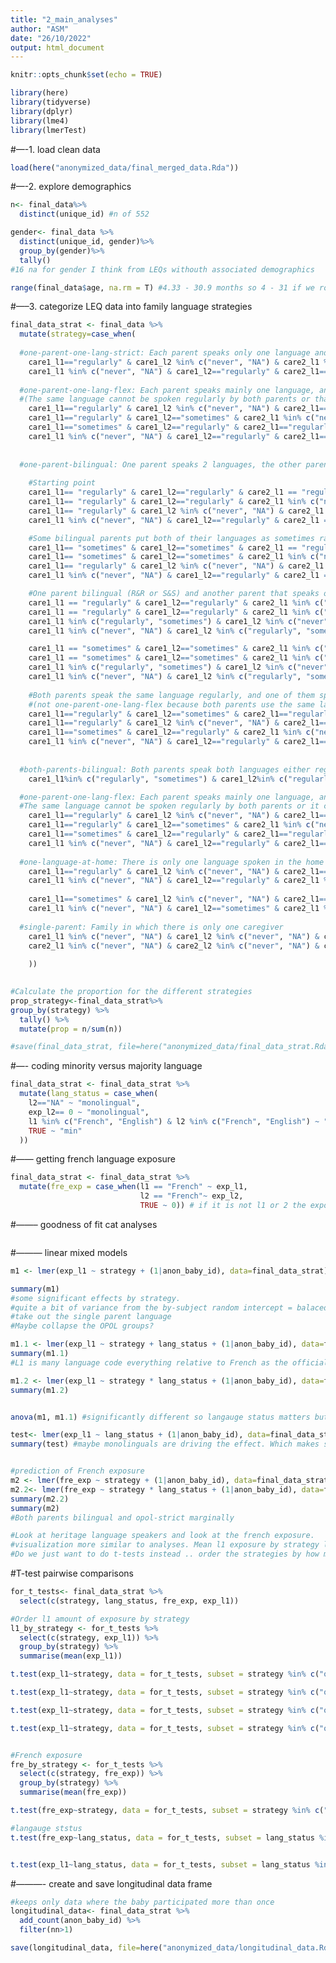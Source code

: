 ```yaml
---
title: "2_main_analyses"
author: "ASM"
date: "26/10/2022"
output: html_document
---
```


```r
knitr::opts_chunk$set(echo = TRUE)
```

```r
library(here)
library(tidyverse)
library(dplyr)
library(lme4)
library(lmerTest)
```


#----1. load clean data
```r

load(here("anonymized_data/final_merged_data.Rda"))
```


#----2. explore demographics
```r

n<- final_data%>%
  distinct(unique_id) #n of 552

gender<- final_data %>%
  distinct(unique_id, gender)%>%
  group_by(gender)%>%
  tally()
#16 na for gender I think from LEQs withouth associated demographics

range(final_data$age, na.rm = T) #4.33 - 30.9 months so 4 - 31 if we round.
```



#-----3. categorize LEQ data into family language strategies
```r
final_data_strat <- final_data %>%
  mutate(strategy=case_when(
    
  #one-parent-one-lang-strict: Each parent speaks only one language and both parents don't speak the same language
    care1_l1=="regularly" & care1_l2 %in% c("never", "NA") & care2_l1 %in% c("never", "NA") & care2_l2=="regularly"~ "one-parent-one-lang-strict",
    care1_l1 %in% c("never", "NA") & care1_l2=="regularly" & care2_l1=="regularly" &care2_l2 %in% c("never", "NA")~ "one-parent-one-lang-strict",
    
  #one-parent-one-lang-flex: Each parent speaks mainly one language, and one of them sometimes speaks another language
  #(The same language cannot be spoken regularly by both parents or that would be considered a one-parent-bilingual strategy)
    care1_l1=="regularly" & care1_l2 %in% c("never", "NA") & care2_l1=="sometimes" &care2_l2=="regularly"~ "one-parent-one-lang-flex",
    care1_l1=="regularly" & care1_l2=="sometimes" & care2_l1 %in% c("never", "NA") &care2_l2=="regularly"~ "one-parent-one-lang-flex",
    care1_l1=="sometimes" & care1_l2=="regularly" & care2_l1=="regularly" &care2_l2 %in% c("never", "NA")~ "one-parent-one-lang-flex",
    care1_l1 %in% c("never", "NA") & care1_l2=="regularly" & care2_l1=="regularly" &care2_l2=="sometimes"~ "one-parent-one-lang-flex",
    
    
  #one-parent-bilingual: One parent speaks 2 languages, the other parent only speaks one language
    
    #Starting point
    care1_l1== "regularly" & care1_l2=="regularly" & care2_l1 == "regularly" & care2_l2 %in% c("never", "NA") ~ "one-parent-bilingual",
    care1_l1== "regularly" & care1_l2=="regularly" & care2_l1 %in% c("never", "NA") & care2_l2=="regularly" ~ "one-parent-bilingual",
    care1_l1== "regularly" & care1_l2 %in% c("never", "NA") & care2_l1 == "regularly" & care2_l2=="regularly" ~ "one-parent-bilingual",
    care1_l1 %in% c("never", "NA") & care1_l2=="regularly" & care2_l1 == "regularly" & care2_l2=="regularly" ~ "one-parent-bilingual",

    #Some bilingual parents put both of their languages as sometimes rather than both as regularly
    care1_l1== "sometimes" & care1_l2=="sometimes" & care2_l1 == "regularly" & care2_l2 %in% c("never", "NA") ~ "one-parent-bilingual",
    care1_l1== "sometimes" & care1_l2=="sometimes" & care2_l1 %in% c("never", "NA") & care2_l2=="regularly" ~ "one-parent-bilingual",
    care1_l1== "regularly" & care1_l2 %in% c("never", "NA") & care2_l1 == "sometimes" & care2_l2=="sometimes" ~ "one-parent-bilingual",
    care1_l1 %in% c("never", "NA") & care1_l2=="regularly" & care2_l1 == "sometimes" & care2_l2=="sometimes" ~ "one-parent-bilingual",

    #One parent bilingual (R&R or S&S) and another parent that speaks one of the language but not the other (R|S & N|NA)
    care1_l1 == "regularly" & care1_l2=="regularly" & care2_l1 %in% c("regularly", "sometimes") & care2_l2 %in% c("never", "NA") ~ "one-parent-bilingual",
    care1_l1 == "regularly" & care1_l2=="regularly" & care2_l1 %in% c("never", "NA") & care2_l2 %in% c("regularly", "sometimes") ~ "one-parent-bilingual",
    care1_l1 %in% c("regularly", "sometimes") & care1_l2 %in% c("never", "NA") & care2_l1 == "regularly" & care2_l2=="regularly" ~ "one-parent-bilingual",
    care1_l1 %in% c("never", "NA") & care1_l2 %in% c("regularly", "sometimes") & care2_l1 == "regularly" & care2_l2=="regularly" ~ "one-parent-bilingual",

    care1_l1 == "sometimes" & care1_l2=="sometimes" & care2_l1 %in% c("regularly", "sometimes") & care2_l2 %in% c("never", "NA") ~ "one-parent-bilingual",
    care1_l1 == "sometimes" & care1_l2=="sometimes" & care2_l1 %in% c("never", "NA") & care2_l2 %in% c("regularly", "sometimes") ~ "one-parent-bilingual",
    care1_l1 %in% c("regularly", "sometimes") & care1_l2 %in% c("never", "NA") & care2_l1 == "sometimes" & care2_l2=="sometimes" ~ "one-parent-bilingual",
    care1_l1 %in% c("never", "NA") & care1_l2 %in% c("regularly", "sometimes") & care2_l1 == "sometimes" & care2_l2=="sometimes" ~ "one-parent-bilingual",
    
    #Both parents speak the same language regularly, and one of them speak another language sometimes 
    #(not one-parent-one-lang-flex because both parents use the same language regularly in opposition to each parent having a different language that they use regularly)
    care1_l1=="regularly" & care1_l2=="sometimes" & care2_l1=="regularly" & care2_l2 %in% c("never", "NA") ~ "one-parent-bilingual",
    care1_l1=="regularly" & care1_l2 %in% c("never", "NA") & care2_l1=="regularly" & care2_l2=="sometimes" ~ "one-parent-bilingual",
    care1_l1=="sometimes" & care1_l2=="regularly" & care2_l1 %in% c("never", "NA")& care2_l2=="regularly" ~ "one-parent-bilingual",
    care1_l1 %in% c("never", "NA") & care1_l2=="regularly" & care2_l1=="sometimes" & care2_l2=="regularly" ~ "one-parent-bilingual",
    
    
  #both-parents-bilingual: Both parents speak both languages either regularly or sometimes
    care1_l1%in% c("regularly", "sometimes") & care1_l2%in% c("regularly", "sometimes") & care2_l1%in% c("regularly", "sometimes") &care2_l2%in% c("regularly", "sometimes") ~ "both-parents-bilingual",

  #one-parent-one-lang-flex: Each parent speaks mainly one language, and one of them sometimes speaks another language
  #The same language cannot be spoken regularly by both parents or it comes to be filled under the one-parent-bilingual strategy
    care1_l1=="regularly" & care1_l2 %in% c("never", "NA") & care2_l1=="sometimes" &care2_l2=="regularly"~ "one-parent-one-lang-flex",
    care1_l1=="regularly" & care1_l2=="sometimes" & care2_l1 %in% c("never", "NA") &care2_l2=="regularly"~ "one-parent-one-lang-flex",
    care1_l1=="sometimes" & care1_l2=="regularly" & care2_l1=="regularly" &care2_l2 %in% c("never", "NA")~ "one-parent-one-lang-flex",
    care1_l1 %in% c("never", "NA") & care1_l2=="regularly" & care2_l1=="regularly" &care2_l2=="sometimes"~ "one-parent-one-lang-flex",
    
  #one-language-at-home: There is only one language spoken in the home by both parents
    care1_l1=="regularly" & care1_l2 %in% c("never", "NA") & care2_l1=="regularly" &care2_l2 %in% c("never", "NA")~ "one-language-at-home",
    care1_l1 %in% c("never", "NA") & care1_l2=="regularly" & care2_l1 %in% c("never", "NA") & care2_l2=="regularly"~ "one-language-at-home",
    
    care1_l1=="sometimes" & care1_l2 %in% c("never", "NA") & care2_l1=="sometimes" &care2_l2 %in% c("never", "NA")~ "one-language-at-home",
    care1_l1 %in% c("never", "NA") & care1_l2=="sometimes" & care2_l1 %in% c("never", "NA") & care2_l2=="sometimes"~ "one-language-at-home",
    
  #single-parent: Family in which there is only one caregiver
    care1_l1 %in% c("never", "NA") & care1_l2 %in% c("never", "NA") & care1_l3 %in% c("never", "NA") & care1_l4 %in% c("never", "NA") ~ "single-parent",
    care2_l1 %in% c("never", "NA") & care2_l2 %in% c("never", "NA") & care2_l3 %in% c("never", "NA") & care2_l4 %in% c("never", "NA") ~ "single-parent"
  
    ))
    

#Calculate the proportion for the different strategies
prop_strategy<-final_data_strat%>%
group_by(strategy) %>%
  tally() %>%
  mutate(prop = n/sum(n))

#save(final_data_strat, file=here("anonymized_data/final_data_strat.Rda"))

```

#---- coding minority versus majority language
```r

final_data_strat <- final_data_strat %>% 
  mutate(lang_status = case_when(
    l2=="NA" ~ "monolingual",
    exp_l2== 0 ~ "monolingual",
    l1 %in% c("French", "English") & l2 %in% c("French", "English") ~ "maj",
    TRUE ~ "min"
  ))

```

#------ getting french language exposure

```r

final_data_strat <- final_data_strat %>%
  mutate(fre_exp = case_when(l1 == "French" ~ exp_l1,
                             l2 == "French"~ exp_l2,
                             TRUE ~ 0)) # if it is not l1 or 2 the exposure is less than 10, I can't get it somehow. Will try to figure out.

```


#-------- goodness of fit cat analyses
```r


```


#--------- linear mixed models
```r

m1 <- lmer(exp_l1 ~ strategy + (1|anon_baby_id), data=final_data_strat) #can't with unique id, just anon. To check?

summary(m1)
#some significant effects by strategy.
#quite a bit of variance from the by-subject random intercept = balacedeness has to do also with individual variability than langauge strategy.
#take out the single parent language
#Maybe collapse the OPOL groups?

m1.1 <- lmer(exp_l1 ~ strategy + lang_status + (1|anon_baby_id), data=final_data_strat) 
summary(m1.1)
#L1 is many language code everything relative to French as the official language. 

m1.2 <- lmer(exp_l1 ~ strategy * lang_status + (1|anon_baby_id), data=final_data_strat) 
summary(m1.2)


anova(m1, m1.1) #significantly different so langauge status matters but is it due to the monolinguals?

test<- lmer(exp_l1 ~ lang_status + (1|anon_baby_id), data=final_data_strat) 
summary(test) #maybe monolinguals are driving the effect. Which makes sense because ofc monolinguals are unbalanced.


#prediction of French exposure
m2 <- lmer(fre_exp ~ strategy + (1|anon_baby_id), data=final_data_strat) 
m2.2<- lmer(fre_exp ~ strategy * lang_status + (1|anon_baby_id), data=final_data_strat) 
summary(m2.2)
summary(m2)
#Both parents bilingual and opol-strict marginally

#Look at heritage language speakers and look at the french exposure. 
#visualization more similar to analyses. Mean l1 exposure by strategy l1 exp in y.
#Do we just want to do t-tests instead .. order the strategies by how much l1 exposure they give you. And then heritage vs non heritage.

```


#T-test pairwise comparisons
```r
for_t_tests<- final_data_strat %>%
  select(c(strategy, lang_status, fre_exp, exp_l1)) 

#Order l1 amount of exposure by strategy
l1_by_strategy <- for_t_tests %>%
  select(c(strategy, exp_l1)) %>%
  group_by(strategy) %>%
  summarise(mean(exp_l1))

t.test(exp_l1~strategy, data = for_t_tests, subset = strategy %in% c("one-language-at-home","one-parent-bilingual"),  mu=0, conf.level = 0.95, paired=F) #statistically different. So One langauge at home is more statistically likely to be associated with a high l1 input

t.test(exp_l1~strategy, data = for_t_tests, subset = strategy %in% c("one-parent-bilingual", "both-parents-bilingual"),  mu=0, conf.level = 0.95, paired=F) #sig difference

t.test(exp_l1~strategy, data = for_t_tests, subset = strategy %in% c("one-parent-bilingual", "one-parent-one-lang-strict"),  mu=0, conf.level = 0.95, paired=F) #sig difference

t.test(exp_l1~strategy, data = for_t_tests, subset = strategy %in% c("one-parent-one-lang-strict", "one-parent-one-lang-flex"),  mu=0, conf.level = 0.95, paired=F)


#French exposure
fre_by_strategy <- for_t_tests %>%
  select(c(strategy, fre_exp)) %>%
  group_by(strategy) %>%
  summarise(mean(fre_exp))

t.test(fre_exp~strategy, data = for_t_tests, subset = strategy %in% c("one-parent-one-lang-flex","one-language-at-home"),  mu=0, conf.level = 0.95, paired=F) #no statistical difference

#langauge ststus
t.test(fre_exp~lang_status, data = for_t_tests, subset = lang_status %in% c("maj","min"),  mu=0, conf.level = 0.95, paired=F) #If you speak a majority langauge you are more likely to have more fre exp


t.test(exp_l1~lang_status, data = for_t_tests, subset = lang_status %in% c("maj","min"),  mu=0, conf.level = 0.95, paired=F) #weather the langauges you speak at home are majority or minority does not influence the amount of L1 you get


```


#---------- create and save longitudinal data frame
```r
#keeps only data where the baby participated more than once
longitudinal_data<- final_data_strat %>%
  add_count(anon_baby_id) %>%
  filter(nn>1)

save(longitudinal_data, file=here("anonymized_data/longitudinal_data.Rda"))
```

